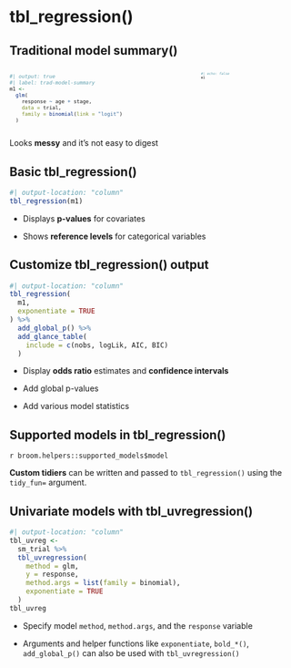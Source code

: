 
# tbl_regression()

## Traditional model summary()

::: columns
::: {.column width="50%" style="font-size:0.75em;font-family:monospace"}

```r
#| output: true
#| label: trad-model-summary
m1 <- 
  glm(
    response ~ age + stage,
    data = trial,
    family = binomial(link = "logit")
  )
```
:::

::: {.column width="50%" style="font-size:0.5em;"}
```r
#| echo: false
m1
```
:::
:::


Looks **messy** and it's not easy to digest

## Basic tbl_regression()

```r
#| output-location: "column"
tbl_regression(m1)
```

- Displays **p-values** for covariates

- Shows **reference levels** for categorical variables

## Customize tbl_regression() output

```r
#| output-location: "column"
tbl_regression(
  m1,
  exponentiate = TRUE
) %>% 
  add_global_p() %>%
  add_glance_table(
    include = c(nobs, logLik, AIC, BIC)
  )
```

- Display **odds ratio** estimates and **confidence intervals**

- Add global p-values

- Add various model statistics

## Supported models in tbl_regression()

`r broom.helpers::supported_models$model`

**Custom tidiers** can be written and passed to `tbl_regression()` using the `tidy_fun=` argument.

## Univariate models with tbl_uvregression()

```r
#| output-location: "column"
tbl_uvreg <- 
  sm_trial %>% 
  tbl_uvregression(
    method = glm,
    y = response,
    method.args = list(family = binomial),
    exponentiate = TRUE
  )
tbl_uvreg
```

- Specify  model `method`, `method.args`, and the `response` variable

- Arguments and helper functions like `exponentiate`, `bold_*()`, `add_global_p()` can also be used with `tbl_uvregression()`
